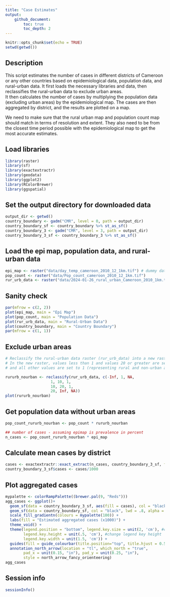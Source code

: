 ---
title: "Case Estimates"
output:
    github_document:
        toc: true
        toc_depth: 2
---

```{r setup, include=FALSE}
knitr::opts_chunk$set(echo = TRUE)
setwd(getwd())
```

## Description
This script estimates the number of cases in different districts of Cameroon or any other countries based on epidemiological data, population data, and rural-urban data. 
It first loads the necessary libraries and data, then reclassifies the rural-urban data to exclude urban areas.  
It then calculates the number of cases by multiplying the population data (excluding urban areas) by the epidemiological map. The cases are then aggregated by district, and the results are plotted on a map. 

We need to make sure that the rural urban map and population count map should match in terms of resolution and extent. They also need to be from the closest time period possible with the epidemiological map to get the most accurate estimates.

## Load libraries

```{r, message=FALSE, warning=FALSE}
library(raster)
library(sf)
library(exactextractr)
library(geodata)
library(ggplot2)
library(RColorBrewer)
library(ggspatial)
```

## Set the output directory for downloaded data

```{r}
output_dir <- getwd()
country_boundary <- gadm("CMR", level = 0, path = output_dir) 
country_boundary_sf <- country_boundary %>% st_as_sf()
country_boundary_3 <- gadm("CMR", level = 3, path = output_dir) 
country_boundary_3_sf <- country_boundary_3 %>% st_as_sf()
```

## Load the epi map, population data, and rural-urban data

```{r}
epi_map <- raster("data/day_temp_cameroon_2010_12_1km.tif") # dummy data as example, need to input prevalence map here
pop_count <- raster("data/Pop_count_cameroon_2010_12_1km.tif")
rur_urb_data <- raster("data/2024-01-26_rural_urban_Cameroon_2010_1km.tif")
```

## Sanity check

```{r}
par(mfrow = c(2, 2))
plot(epi_map, main = "Epi Map")
plot(pop_count, main = "Population Data")
plot(rur_urb_data, main = "Rural-Urban Data")
plot(country_boundary, main = "Country Boundary")
par(mfrow = c(1, 1))
```

## Exclude urban areas

```{r}
# Reclassify the rural-urban data raster (rur_urb_data) into a new raster (rururb_nourban).
# In the new raster, values less than 1 and values 20 or greater are set to NA (representing negative (invalid) areas and urban areas, respectively),
# and all other values are set to 1 (representing rural and non-urban areas).

rururb_nourban <- reclassify(rur_urb_data, c(-Inf, 1, NA,
                    1, 10, 1,
                    10, 20, 1,
                    20, Inf, NA))
plot(rururb_nourban)
```

## Get population data without urban areas

```{r}
pop_count_rururb_nourban <- pop_count * rururb_nourban

## number of cases - assuming epimap is prevalence in percent
n_cases <- pop_count_rururb_nourban * epi_map
```

## Calculate mean cases by district

```{r}
cases <- exactextractr::exact_extract(n_cases, country_boundary_3_sf, fun = "sum")
country_boundary_3_sf$cases <- cases/1000
```

## Plot aggregated cases

```{r}
mypalette <- colorRampPalette((brewer.pal(9, "Reds")))
agg_cases <- ggplot()+
  geom_sf(data = country_boundary_3_sf, aes(fill = cases), col = "black", lwd = .3) +
  geom_sf(data = country_boundary_sf, col = "black", lwd = .8, alpha = 0) + 
  scale_fill_gradientn(colours = mypalette(100)) +
  labs(fill = "Estimated aggregated cases (x1000)") +
  theme_void() +
  theme(legend.position = "bottom", legend.key.size = unit(2, 'cm'), #change legend key size
        legend.key.height = unit(.5, 'cm'), #change legend key height
        legend.key.width = unit(1.5, 'cm')) +
  guides(fill = guide_colourbar(title.position="top", title.hjust = 0.5)) +  annotation_scale(location = "br", width_hint = 0.5)  +
  annotation_north_arrow(location = "tl", which_north = "true",
        pad_x = unit(0.15, "in"), pad_y = unit(0.25, "in"),
        style = north_arrow_fancy_orienteering)
agg_cases
```

## Session info

```{r}
sessionInfo()
```
